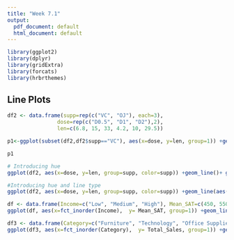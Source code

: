 ---
title: "Week 7.1"
output:
  pdf_document: default
  html_document: default
---
```{r}
library(ggplot2)
library(dplyr)
library(gridExtra)
library(forcats)
library(hrbrthemes)
```

## Line Plots
```{r, warning=FALSE}
df2 <- data.frame(supp=rep(c("VC", "OJ"), each=3),
                dose=rep(c("D0.5", "D1", "D2"),2),
                len=c(6.8, 15, 33, 4.2, 10, 29.5))

p1<-ggplot(subset(df2,df2$supp=="VC"), aes(x=dose, y=len, group=1)) +geom_line(color="red")+ggtitle("x is categorical and y is continuous")+theme_ipsum()

p1
```

```{r}
# Introducing hue
ggplot(df2, aes(x=dose, y=len, group=supp, color=supp)) +geom_line()+ geom_point()+ggtitle("x is categorical and y is continuous")+theme_ipsum()
```

```{r}
#Introducing hue and line type
ggplot(df2, aes(x=dose, y=len, group=supp, color=supp)) +geom_line(aes(linetype=supp))+ geom_point(size=2)+ggtitle("x is continuous and y is continuous")+theme_ipsum()
```

```{r}

df <- data.frame(Income=c("Low", "Medium", "High"), Mean_SAT=c(450, 550, 600))
ggplot(df, aes(x=fct_inorder(Income),  y= Mean_SAT, group=1)) +geom_line()+xlab("Income")+geom_point(size=2)+theme_ipsum()
```

```{r}
df3 <- data.frame(Category=c("Furniture", "Technology", "Office Supplies"), Total_Sales=c(4500, 6000, 8000))
ggplot(df3, aes(x=fct_inorder(Category),  y= Total_Sales, group=1)) +geom_line()+xlab("Category")+geom_point(size=2)+theme_ipsum()
```

